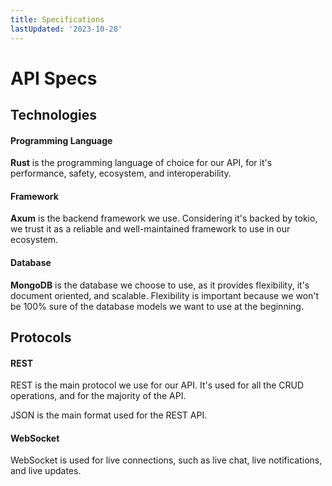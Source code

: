 ```yaml
---
title: Specifications
lastUpdated: '2023-10-28'
---
```


<Alert
  type="warning"
  label="In Progress"
  content="This page is a work in progress. It may be incomplete or contain inaccuracies. Check back later for updates."
/>

# API Specs

## Technologies

#### Programming Language

**Rust** is the programming language of choice for our API, for it's performance, safety, ecosystem, and interoperability.

#### Framework

**Axum** is the backend framework we use. Considering it's backed by tokio, we trust it as a reliable and well-maintained framework to use in our ecosystem.

#### Database

**MongoDB** is the database we choose to use, as it provides flexibility, it's document oriented, and scalable. Flexibility is important because we won't be 100% sure of the database models we want to use at the beginning.

## Protocols

#### REST

REST is the main protocol we use for our API. It's used for all the CRUD operations, and for the majority of the API.

JSON is the main format used for the REST API.

#### WebSocket

WebSocket is used for live connections, such as live chat, live notifications, and live updates.
